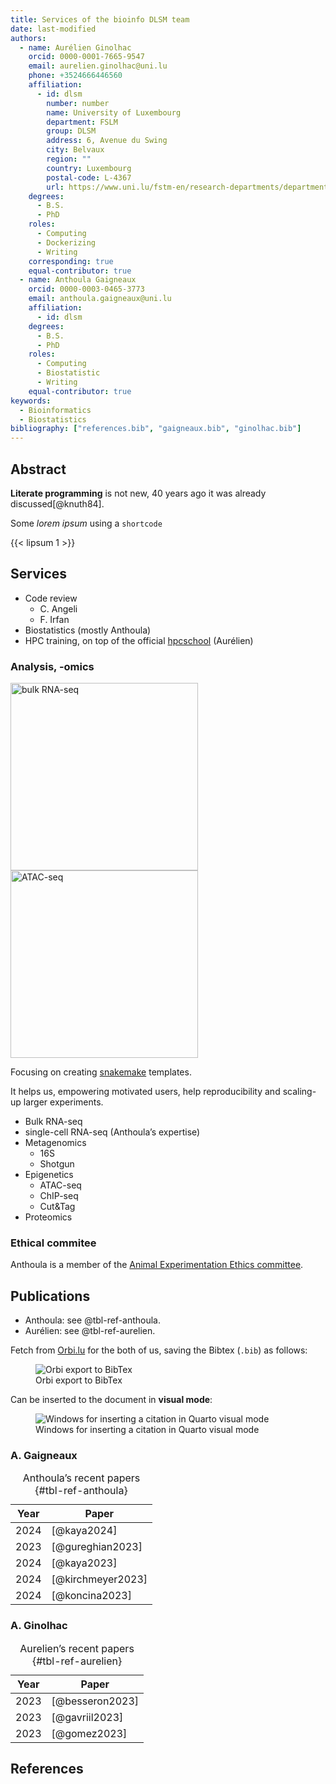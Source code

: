 ```yaml
---
title: Services of the bioinfo DLSM team
date: last-modified
authors:
  - name: Aurélien Ginolhac
    orcid: 0000-0001-7665-9547
    email: aurelien.ginolhac@uni.lu
    phone: +3524666446560
    affiliation: 
      - id: dlsm
        number: number
        name: University of Luxembourg
        department: FSLM
        group: DLSM
        address: 6, Avenue du Swing
        city: Belvaux
        region: ""
        country: Luxembourg
        postal-code: L-4367
        url: https://www.uni.lu/fstm-en/research-departments/department-of-life-sciences-and-medicine/
    degrees: 
      - B.S.
      - PhD
    roles:
      - Computing
      - Dockerizing
      - Writing
    corresponding: true
    equal-contributor: true
  - name: Anthoula Gaigneaux
    orcid: 0000-0003-0465-3773
    email: anthoula.gaigneaux@uni.lu
    affiliation:
      - id: dlsm
    degrees: 
      - B.S.
      - PhD
    roles:
      - Computing
      - Biostatistic
      - Writing
    equal-contributor: true
keywords:
  - Bioinformatics
  - Biostatistics
bibliography: ["references.bib", "gaigneaux.bib", "ginolhac.bib"]
---
```


## Abstract

**Literate programming** is not new, 40 years ago it was already discussed[@knuth84].

Some *lorem ipsum* using a `shortcode`

{{< lipsum 1 >}}

## Services

-   Code review
    -   C. Angeli
    -   F. Irfan
-   Biostatistics (mostly Anthoula)
-   HPC training, on top of the official [hpcschool](https://hpc.uni.lu/education/hpcschool) (Aurélien)

### Analysis, -omics

::: {layout-ncol="2" layout-valign="center"}
![bulk RNA-seq](dag-rna-seq.png){#fig-rna width="300"} ![ATAC-seq](dag-atac-seq.png){#fig-atac width="300"}
:::


Focusing on creating [snakemake](https://snakemake.github.io/) templates.

It helps us, empowering motivated users, help reproducibility and scaling-up larger experiments.

-   Bulk RNA-seq
-   single-cell RNA-seq (Anthoula's expertise)
-   Metagenomics
    -   16S
    -   Shotgun
-   Epigenetics
    -   ATAC-seq
    -   ChIP-seq
    -   Cut&Tag
-   Proteomics


### Ethical commitee

Anthoula is a member of the [Animal Experimentation Ethics committee](https://www.uni.lu/en/about/governance/aeec/).

## Publications

-   Anthoula: see @tbl-ref-anthoula.
-   Aurélien: see @tbl-ref-aurelien.

Fetch from [Orbi.lu](https://orbilu.uni.lu/) for the both of us, saving the Bibtex (`.bib`) as follows:

![Orbi export to BibTex](orbi-bib-export.png){fig-alt="orbi" fig-align="center"}

Can be inserted to the document in **visual mode**:

![Windows for inserting a citation in Quarto visual mode](insert-citation.png){fig-align="center"}

### A. Gaigneaux

| Year | Paper             |
|------|-------------------|
| 2024 | [@kaya2024]       |
| 2023 | [@gureghian2023]  |
| 2024 | [@kaya2023]       |
| 2024 | [@kirchmeyer2023] |
| 2024 | [@koncina2023]    |

: Anthoula's recent papers {#tbl-ref-anthoula}

### A. Ginolhac

| Year | Paper           |
|------|-----------------|
| 2023 | [@besseron2023] |
| 2023 | [@gavriil2023]  |
| 2023 | [@gomez2023]    |

: Aurelien's recent papers {#tbl-ref-aurelien}

## References

::: {#refs}
:::
